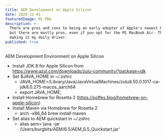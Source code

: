 ```yaml
---
title: AEM Development on Apple Silicon
date: 2020-12-01
featuredImage: M1.PNG
description: >-
  There are pros and cons to being an early adopter of Apple's newest hardware, 
  but there are mostly pros, even if you opt for the M1 MacBook Air. This is my experience 
  making it my daily driver.
published: true
---
```


AEM Development Environment on Apple Silicon

- Install JDK 8 for Apple Silicon from https://www.azul.com/downloads/zulu-community/?package=jdk
- Set $JAVA_HOME in ~/.zshrc
    - JAVA_HOME=/Library/Java/JavaVirtualMachines/zulu8.50.0.1017-ca-jdk8.0.275-macos_aarch64
    - export JAVA_HOME;
- Install Homebrew for Rosetta 2 (https://soffes.blog/homebrew-on-apple-silicon)
- Install Maven via Homebrew for Rosetta 2 
    - arch -x86_64 brew install maven
- Set alias to AEM quickstart in ~/.zshrc
    - alias aem='java -jar /Users/burgbits/AEM/6.5/AEM_6.5_Quickstart.jar'

